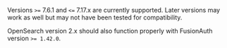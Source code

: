 Versions `>=` 7.6.1 and `<=` 7.17.x are currently supported. Later versions may work as well but may not have been tested for compatibility.

OpenSearch version 2.x should also function properly with FusionAuth version `>= 1.42.0`.